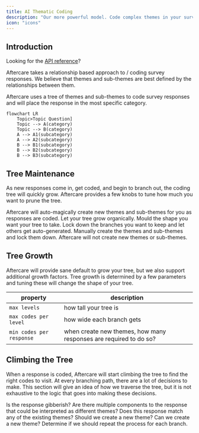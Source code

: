 ```yaml
---
title: AI Thematic Coding
description: "Our more powerful model. Code complex themes in your survey responses with AI"
icon: "icons"
---
```


## Introduction

<Tip>Looking for the [API reference](/api-reference/coding/create)?</Tip>

Aftercare takes a relationship based approach to / coding survey responses. We believe that themes and sub-themes
are best defined by the relationships between them.

Aftercare uses a tree of themes and sub-themes to code survey responses and will place the response in the most specific category.

```mermaid
flowchart LR
    Topic>Topic Question]
    Topic --> A(category)
    Topic --> B(category)
    A --> A1(subcategory)
    A --> A2(subcategory)
    B --> B1(subcategory)
    B --> B2(subcategory)
    B --> B3(subcategory)
```

## Tree Maintenance <Icon icon="tree" iconType="duotone"/>

As new responses come in, get coded, and begin to branch out, the coding tree will quickly grow.
Aftercare provides a few knobs to tune how much you want to prune the tree.

<CardGroup cols={3}>
  <Card title="Take the wheel" icon="tree-christmas">
    Aftercare will auto-magically create new themes and sub-themes for you as
    responses are coded. Let your tree grow organically.
  </Card>
  <Card title="Bonsai Trees" icon="tree-decorated">
    Mould the shape you want your tree to take. Lock down the branches you want
    to keep and let others get auto-generated.
  </Card>
  <Card title="Manual" icon="tree">
    Manually create the themes and sub-themes and lock them down. Aftercare will
    not create new themes or sub-themes.
  </Card>
</CardGroup>

## Tree Growth <Icon icon="bag-seedling" iconType="duotone"/>

Aftercare will provide sane default to grow your tree, but we also support additional growth factors.
Tree growth is determined by a few parameters and tuning these will change the shape of your tree.

| property                 | description                                                       |
| ------------------------ | ----------------------------------------------------------------- |
| `max levels`             | how tall your tree is                                             |
| `max codes per level`    | how wide each branch gets                                         |
| `min codes per response` | when create new themes, how many responses are required to do so? |

## Climbing the Tree <Icon icon="monkey" iconType="duotone"/>

When a response is coded, Aftercare will start climbing the tree to find the right codes to visit.
At every branching path, there are a lot of decisions to make. This section will give an idea of how we traverse the tree,
but it is not exhaustive to the logic that goes into making these decisions.

<Steps>
  <Step title="Data Quality">
    Is the response gibberish? Are there multiple components to the response
    that could be interpreted as different themes?
  </Step>
  <Step title="Evaluate">
    Does this response match any of the existing themes? Should we create a new
    theme? Can we create a new theme?
  </Step>
  <Step title="Repeat">
    Determine if we should repeat the process for each branch.
  </Step>
</Steps>
